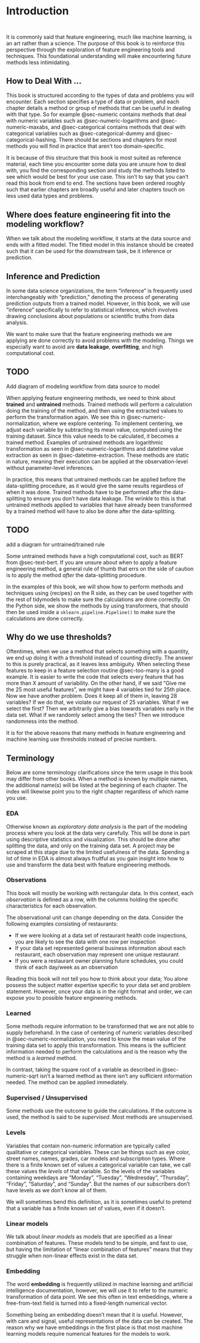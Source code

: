 # Introduction {.unnumbered}

::: {style="visibility: hidden; height: 0px;"}
## Introduction
:::

It is commonly said that feature engineering, much like machine learning, is an art rather than a science. The purpose of this book is to reinforce this perspective through the exploration of feature engineering tools and techniques. This foundational understanding will make encountering future methods less intimidating.

## How to Deal With ... {.unnumbered}

This book is structured according to the types of data and problems you will encounter. Each section specifies a type of data or problem, and each chapter details a method or group of methods that can be useful in dealing with that type. So for example @sec-numeric contains methods that deal with numeric variables such as @sec-numeric-logarithms and @sec-numeric-maxabs, and @sec-categorical contains methods that deal with categorical variables such as @sec-categorical-dummy and @sec-categorical-hashing. There should be sections and chapters for most methods you will find in practice that aren't too domain-specific.

It is because of this structure that this book is most suited as reference material, each time you encounter some data you are unsure how to deal with, you find the corresponding section and study the methods listed to see which would be best for your use case. This isn't to say that you can't read this book from end to end. The sections have been ordered roughly such that earlier chapters are broadly useful and later chapters touch on less used data types and problems.

## Where does feature engineering fit into the modeling workflow? {#sec-modeling .unnumbered}

When we talk about the modeling workflow, it starts at the data source and ends with a fitted model. The fitted model in this instance should be created such that it can be used for the downstream task, be it inference or prediction.

::: {.callout-note}
# Inference and Prediction
In some data science organizations, the term "inference" is frequently used interchangeably with "prediction," denoting the process of generating prediction outputs from a trained model. However, in this book, we will use "inference" specifically to refer to statistical inference, which involves drawing conclusions about populations or scientific truths from data analysis.
:::

We want to make sure that the feature engineering methods we are applying are done correctly to avoid problems with the modeling. Things we especially want to avoid are **data leakage**, **overfitting**, and high computational cost.

::: {.callout-caution}
# TODO

Add diagram of modeling workflow from data source to model
:::

When applying feature engineering methods, we need to think about **trained** and **untrained** methods. Trained methods will perform a calculation doing the training of the method, and then using the extracted values to perform the transformation again. We see this in @sec-numeric-normalization, where we explore centering. To implement centering, we adjust each variable by subtracting its mean value, computed using the training dataset. Since this value needs to be calculated, it becomes a trained method. Examples of untrained methods are logarithmic transformation as seen in @sec-numeric-logarithms and datetime value extraction as seen in @sec-datetime-extraction. These methods are static in nature, meaning their execution can be applied at the observation-level without parameter-level inferences.

In practice, this means that untrained methods can be applied before the data-splitting procedure, as it would give the same results regardless of when it was done. Trained methods have to be performed after the data-splitting to ensure you don't have data leakage. The wrinkle to this is that untrained methods applied to variables that have already been transformed by a trained method will have to also be done after the data-splitting.

::: {.callout-caution}
# TODO

add a diagram for untrained/trained rule
:::

Some untrained methods have a high computational cost, such as BERT from @sec-text-bert. If you are unsure about when to apply a feature engineering method, a general rule of thumb that errs on the side of caution is to apply the method _after_ the data-splitting procedure.

In the examples of this book, we will show how to perform methods and techniques using {recipes} on the R side, as they can be used together with the rest of tidymodels to make sure the calculations are done correctly. On the Python side, we show the methods by using transformers, that should then be used inside a `sklearn.pipeline.Pipeline()` to make sure the calculations are done correctly.

## Why do we use thresholds?

Oftentimes, when we use a method that selects something with a quantity, we end up doing it with a threshold instead of counting directly. The answer to this is purely practical, as it leaves less ambiguity. When selecting these features to keep in a feature selection routine @sec-too-many is a good example. It is easier to write the code that selects every feature that has more than X amount of variability. On the other hand, if we said "Give me the 25 most useful features", we might have 4 variables tied for 25th place. Now we have another problem. Does it keep all of them in, leaving 28 variables? If we do that, we violate our request of 25 variables. What if we select the first? Then we arbitrarily give a bias towards variables early in the data set. What if we randomly select among the ties? Then we introduce randomness into the method.

It is for the above reasons that many methods in feature engineering and machine learning use thresholds instead of precise numbers.

## Terminology {#sec-terminology}

Below are some terminology clarifications since the term usage in this book may differ from other books. When a method is known by multiple names, the additional name(s) will be listed at the beginning of each chapter. The index will likewise point you to the right chapter regardless of which name you use.

### EDA

Otherwise known as *exploratory data analysis* is the part of the modeling process where you look at the data very carefully. This will be done in part using descriptive statistics and visualization. This should be done after splitting the data, and only on the training data set. A project may be scraped at this stage due to the limited usefulness of the data. Spending a lot of time in EDA is almost always fruitful as you gain insight into how to use and transform the data best with feature engineering methods.

### Observations

This book will mostly be working with rectangular data. In this context, each *observation* is defined as a row, with the columns holding the specific characteristics for each observation.

The observational unit can change depending on the data. Consider the following examples consisting of restaurants:

* If we were looking at a data set of restaurant health code inspections, you are likely to see the data with one row per inspection
* If your data set represented general business information about each restaurant, each observation may represent one unique restaurant
* If you were a restaurant owner planning future schedules, you could think of each day/week as an observation

Reading this book will not tell you how to think about your data; You alone possess the subject matter expertise specific to your data set and problem statement. However, once your data is in the right format and order, we can expose you to possible feature engineering methods.

### Learned

Some methods require information to be transformed that we are not able to supply beforehand. In the case of centering of numeric variables described in @sec-numeric-normalization, you need to know the mean value of the training data set to apply this transformation. This means is the sufficient information needed to perform the calculations and is the reason why the method is a *learned* method.

In contrast, taking the square root of a variable as described in @sec-numeric-sqrt isn't a learned method as there isn't any sufficient information needed. The method can be applied immediately.

### Supervised / Unsupervised

Some methods use the outcome to guide the calculations. If the outcome is used, the method is said to be *supervised*. Most methods are unsupervised.

### Levels

Variables that contain non-numeric information are typically called qualitative or categorical variables. These can be things such as eye color, street names, names, grades, car models and subscription types. Where there is a finite known set of values a categorical variable can take, we call these values the *levels* of that variable. So the levels of the variables containing weekdays are "Monday", "Tuesday", "Wednesday", "Thursday", "Friday", "Saturday", and "Sunday". But the names of our subscribers don't have levels as we don't know all of them.

We will sometimes bend this definition, as it is sometimes useful to pretend that a variable has a finite known set of values, even if it doesn't.

### Linear models

We talk about *linear models* as models that are specified as a linear combination of features. These models tend to be simple, and fast to use, but having the limitation of "linear combination of features" means that they struggle when non-linear effects exist in the data set.

### Embedding

The word **embedding** is frequently utilized in machine learning and artificial intelligence documentation, however, we will use it to refer to the numeric transformation of data point. We see this often in text embeddings, where a free-from-text field is turned into a fixed-length numerical vector.

Something being an embedding doesn't mean that it is useful. However, with care and signal, useful representations of the data can be created. The reason why we have embeddings in the first place is that most machine learning models require numerical features for the models to work.
